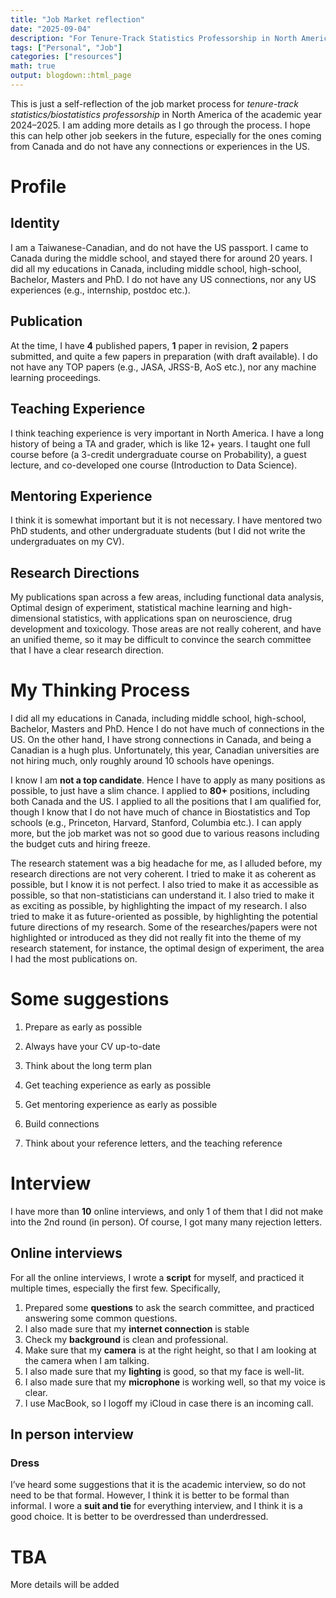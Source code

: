 ```yaml
---
title: "Job Market reflection"
date: "2025-09-04"
description: "For Tenure-Track Statistics Professorship in North America"
tags: ["Personal", "Job"]
categories: ["resources"]
math: true
output: blogdown::html_page
---
```


This is just a self-reflection of the job market process for *tenure-track statistics/biostatistics professorship* in North America of the academic year 2024--2025. I am adding more details as I go through the process. I hope this can help other job seekers in the future, especially for the ones coming from Canada and do not have any connections or experiences in the US.

# Profile

## Identity

I am a Taiwanese-Canadian, and do not have the US passport. I came to Canada during the middle school, and stayed there for around 20 years. I did all my educations in Canada, including middle school, high-school, Bachelor, Masters and PhD. I do not have any US connections, nor any US experiences (e.g., internship, postdoc etc.).

## Publication

At the time, I have **4** published papers, **1** paper in revision, **2** papers submitted, and quite a few papers in preparation (with draft available). I do not have any TOP papers (e.g., JASA, JRSS-B, AoS etc.), nor any machine learning proceedings.

## Teaching Experience

I think teaching experience is very important in North America. I have a long history of being a TA and grader, which is like 12+ years. I taught one full course before (a 3-credit undergraduate course on Probability), a guest lecture, and co-developed one course (Introduction to Data Science).

## Mentoring Experience

I think it is somewhat important but it is not necessary. I have mentored two PhD students, and other undergraduate students (but I did not write the undergraduates on my CV).

## Research Directions

My publications span across a few areas, including functional data analysis, Optimal design of experiment, statistical machine learning and high-dimensional statistics, with applications span on neuroscience, drug development and toxicology. Those areas are not really coherent, and have an unified theme, so it may be difficult to convince the search committee that I have a clear research direction.


# My Thinking Process

I did all my educations in Canada, including middle school, high-school, Bachelor, Masters and PhD. Hence I do not have much of connections in the US. On the other hand, I have strong connections in Canada, and being a Canadian is a hugh plus. Unfortunately, this year, Canadian universities are not hiring much, only roughly around 10 schools have openings.

I know I am **not a top candidate**. Hence I have to apply as many positions as possible, to just have a slim chance. I applied to **80+** positions, including both Canada and the US. I applied to all the positions that I am qualified for, though I know that I do not have much of chance in Biostatistics and Top schools (e.g., Princeton, Harvard, Stanford, Columbia etc.). I can apply more, but the job market was not so good due to various reasons including the budget cuts and hiring freeze.

The research statement was a big headache for me, as I alluded before, my research directions are not very coherent. I tried to make it as coherent as possible, but I know it is not perfect. I also tried to make it as accessible as possible, so that non-statisticians can understand it. I also tried to make it as exciting as possible, by highlighting the impact of my research. I also tried to make it as future-oriented as possible, by highlighting the potential future directions of my research. Some of the researches/papers were not highlighted or introduced as they did not really fit into the theme of my research statement, for instance, the optimal design of experiment, the area I had the most publications on.

# Some suggestions

1. Prepare as early as possible

2. Always have your CV up-to-date

3. Think about the long term plan

4. Get teaching experience as early as possible

5. Get mentoring experience as early as possible

6. Build connections

7. Think about your reference letters, and the teaching reference

# Interview

I have more than **10** online interviews, and only 1 of them that I did not make into the 2nd round (in person). Of course, I got many many rejection letters.

## Online interviews

For all the online interviews, I wrote a **script** for myself, and practiced it multiple times, especially the first few. Specifically,  

1. Prepared some **questions** to ask the search committee, and practiced answering some common questions. 
2. I also made sure that my **internet connection** is stable
3. Check my **background** is clean and professional. 
4. Make sure that my **camera** is at the right height, so that I am looking at the camera when I am talking. 
5. I also made sure that my **lighting** is good, so that my face is well-lit. 
6. I also made sure that my **microphone** is working well, so that my voice is clear. 
7. I use MacBook, so I logoff my iCloud in case there is an incoming call.

## In person interview

### Dress

I've heard some suggestions that it is the academic interview, so do not need to be that formal. However, I think it is better to be formal than informal. I wore a **suit and tie** for everything interview, and I think it is a good choice. It is better to be overdressed than underdressed.

# TBA

More details will be added